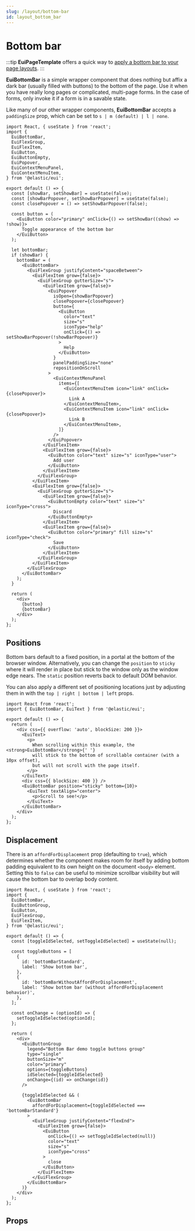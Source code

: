 ```yaml
---
slug: /layout/bottom-bar
id: layout_bottom_bar
---
```


# Bottom bar

:::tip
**EuiPageTemplate** offers a quick way to [apply a bottom bar to your page layouts](../templates/page_template/overview.mdx#showing-a-bottom-bar).
:::

**EuiBottomBar** is a simple wrapper component that does nothing but affix a dark bar (usually filled with buttons) to the bottom of the page. Use it when you have really long pages or complicated, multi-page forms. In the case of forms, only invoke it if a form is in a savable state.

Like many of our other wrapper components, **EuiBottomBar** accepts a `paddingSize` prop, which can be set to `s | m (default) | l | none`.

```tsx interactive
import React, { useState } from 'react';
import {
  EuiBottomBar,
  EuiFlexGroup,
  EuiFlexItem,
  EuiButton,
  EuiButtonEmpty,
  EuiPopover,
  EuiContextMenuPanel,
  EuiContextMenuItem,
} from '@elastic/eui';

export default () => {
  const [showBar, setShowBar] = useState(false);
  const [showBarPopover, setShowBarPopover] = useState(false);
  const closePopover = () => setShowBarPopover(false);

  const button = (
    <EuiButton color="primary" onClick={() => setShowBar((show) => !show)}>
      Toggle appearance of the bottom bar
    </EuiButton>
  );

  let bottomBar;
  if (showBar) {
    bottomBar = (
      <EuiBottomBar>
        <EuiFlexGroup justifyContent="spaceBetween">
          <EuiFlexItem grow={false}>
            <EuiFlexGroup gutterSize="s">
              <EuiFlexItem grow={false}>
                <EuiPopover
                  isOpen={showBarPopover}
                  closePopover={closePopover}
                  button={
                    <EuiButton
                      color="text"
                      size="s"
                      iconType="help"
                      onClick={() => setShowBarPopover(!showBarPopover)}
                    >
                      Help
                    </EuiButton>
                  }
                  panelPaddingSize="none"
                  repositionOnScroll
                >
                  <EuiContextMenuPanel
                    items={[
                      <EuiContextMenuItem icon="link" onClick={closePopover}>
                        Link A
                      </EuiContextMenuItem>,
                      <EuiContextMenuItem icon="link" onClick={closePopover}>
                        Link B
                      </EuiContextMenuItem>,
                    ]}
                  />
                </EuiPopover>
              </EuiFlexItem>
              <EuiFlexItem grow={false}>
                <EuiButton color="text" size="s" iconType="user">
                  Add user
                </EuiButton>
              </EuiFlexItem>
            </EuiFlexGroup>
          </EuiFlexItem>
          <EuiFlexItem grow={false}>
            <EuiFlexGroup gutterSize="s">
              <EuiFlexItem grow={false}>
                <EuiButtonEmpty color="text" size="s" iconType="cross">
                  Discard
                </EuiButtonEmpty>
              </EuiFlexItem>
              <EuiFlexItem grow={false}>
                <EuiButton color="primary" fill size="s" iconType="check">
                  Save
                </EuiButton>
              </EuiFlexItem>
            </EuiFlexGroup>
          </EuiFlexItem>
        </EuiFlexGroup>
      </EuiBottomBar>
    );
  }

  return (
    <div>
      {button}
      {bottomBar}
    </div>
  );
};
```

## Positions

Bottom bars default to a fixed position, in a portal at the bottom of the browser window. Alternatively, you can change the `position` to `sticky` where it will render in place but stick to the window only as the window edge nears. The `static` position reverts back to default DOM behavior.

You can also apply a different set of positioning locations just by adjusting them in with the `top | right | bottom | left` props.

```tsx interactive
import React from 'react';
import { EuiBottomBar, EuiText } from '@elastic/eui';

export default () => {
  return (
    <div css={{ overflow: 'auto', blockSize: 200 }}>
      <EuiText>
        <p>
          When scrolling within this example, the <strong>EuiBottomBar</strong>{' '}
          will stick to the bottom of scrollable container (with a 10px offset),
          but will not scroll with the page itself.
        </p>
      </EuiText>
      <div css={{ blockSize: 400 }} />
      <EuiBottomBar position="sticky" bottom={10}>
        <EuiText textAlign="center">
          <p>Scroll to see!</p>
        </EuiText>
      </EuiBottomBar>
    </div>
  );
};
```

## Displacement

There is an `affordForDisplacement` prop (defaulting to `true`), which determines whether the component makes room for itself by adding bottom padding equivalent to its own height on the document `<body>` element. Setting this to `false` can be useful to minimize scrollbar visibility but will cause the bottom bar to overlap body content.

```tsx interactive
import React, { useState } from 'react';
import {
  EuiBottomBar,
  EuiButtonGroup,
  EuiButton,
  EuiFlexGroup,
  EuiFlexItem,
} from '@elastic/eui';

export default () => {
  const [toggleIdSelected, setToggleIdSelected] = useState(null);

  const toggleButtons = [
    {
      id: 'bottomBarStandard',
      label: 'Show bottom bar',
    },
    {
      id: 'bottomBarWithoutAffordForDisplacement',
      label: 'Show bottom bar (without affordForDisplacement behavior)',
    },
  ];

  const onChange = (optionId) => {
    setToggleIdSelected(optionId);
  };

  return (
    <div>
      <EuiButtonGroup
        legend="Bottom Bar demo toggle buttons group"
        type="single"
        buttonSize="m"
        color="primary"
        options={toggleButtons}
        idSelected={toggleIdSelected}
        onChange={(id) => onChange(id)}
      />

      {toggleIdSelected && (
        <EuiBottomBar
          affordForDisplacement={toggleIdSelected === 'bottomBarStandard'}
        >
          <EuiFlexGroup justifyContent="flexEnd">
            <EuiFlexItem grow={false}>
              <EuiButton
                onClick={() => setToggleIdSelected(null)}
                color="text"
                size="s"
                iconType="cross"
              >
                close
              </EuiButton>
            </EuiFlexItem>
          </EuiFlexGroup>
        </EuiBottomBar>
      )}
    </div>
  );
};
```

## Props


<PropTable definition={docgen.EuiBottomBar} />
